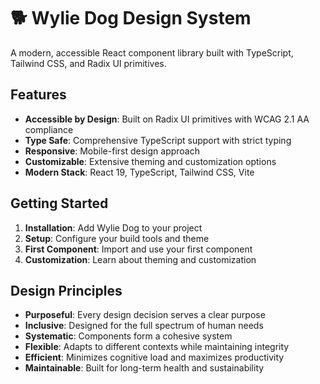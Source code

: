 
<Meta title="Getting Started/Introduction" />

# 🐕 Wylie Dog Design System

A modern, accessible React component library built with TypeScript, Tailwind CSS, and Radix UI primitives.

## Features

- **Accessible by Design**: Built on Radix UI primitives with WCAG 2.1 AA compliance
- **Type Safe**: Comprehensive TypeScript support with strict typing
- **Responsive**: Mobile-first design approach
- **Customizable**: Extensive theming and customization options
- **Modern Stack**: React 19, TypeScript, Tailwind CSS, Vite

## Getting Started

1. **Installation**: Add Wylie Dog to your project
2. **Setup**: Configure your build tools and theme
3. **First Component**: Import and use your first component
4. **Customization**: Learn about theming and customization

## Design Principles

- **Purposeful**: Every design decision serves a clear purpose
- **Inclusive**: Designed for the full spectrum of human needs
- **Systematic**: Components form a cohesive system
- **Flexible**: Adapts to different contexts while maintaining integrity
- **Efficient**: Minimizes cognitive load and maximizes productivity
- **Maintainable**: Built for long-term health and sustainability
